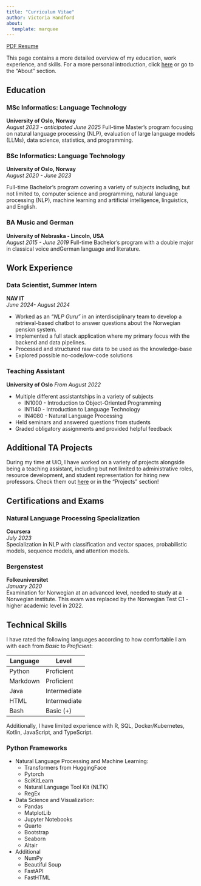 ```yaml
---
title: "Curriculum Vitae"
author: Victoria Handford
about:
  template: marquee
---
```


[PDF Resume](vh-resume.pdf)

::: {.callout-note}
This page contains a more detailed overview of my education, work experience, and skills. For a more personal introduction, click [here](about.qmd) or go to the "About" section.
:::
## Education

### MSc Informatics: Language Technology
**University of Oslo, Norway**  
*August 2023 - anticipated June 2025*
Full-time Master’s program focusing on natural language processing (NLP), evaluation of large language models (LLMs), data science, statistics, and programming.

### BSc Informatics: Language Technology
**University of Oslo, Norway**  
*August 2020 - June 2023*

Full-time Bachelor’s program covering a variety of subjects including, but not limited to, computer science and programming, natural language processing (NLP), machine learning and artificial intelligence, linguistics, and English.

### BA Music and German
**University of Nebraska - Lincoln, USA**  
*August 2015 - June 2019*
Full-time Bachelor’s program with a double major in classical voice andGerman language and literature.

## Work Experience

### Data Scientist, Summer Intern  
**NAV IT**  
*June 2024- August 2024*

* Worked as an *"NLP Guru"* in an interdisciplinary team to develop a retrieval-based chatbot to answer questions about the Norwegian pension system.
* Implemented a full stack application where my primary focus with the backend and data pipelines. 
* Processed and structured raw data to be used as the knowledge-base
* Explored possible no-code/low-code solutions

### Teaching Assistant
**University of Oslo**
*From August 2022*  

* Multiple different assistantships in a variety of subjects  
	* IN1000 - Introduction to Object-Oriented Programming  
	* IN1140 - Introduction to Language Technology  
	* IN4080 - Natural Language Processing  
* Held seminars and answered questions from students
* Graded obligatory assignments and provided helpful feedback

::: {.callout-tip }
## Additional TA Projects

During my time at UiO, I have worked on a variety of projects alongside being a teaching assistant, including but not limited to administrative roles, resource development, and student representation for hiring new professors. Check them out [here](/projects.qmd) or in the "Projects" section!
:::

## Certifications and Exams

### Natural Language Processing Specialization
**Coursera**  
*July 2023*  
Specialization in NLP with classification and vector spaces, probabilistic models, sequence models, and attention models.

### Bergenstest
**Folkeuniversitet**  
*January 2020*  
Examination for Norwegian at an advanced level, needed to study at a Norwegian institute. This exam was replaced by the Norwegian Test C1 - higher academic level in 2022.

## Technical Skills

I have rated the following languages according to how comfortable I am with each from *Basic* to *Proficient*:

| Language | Level        |
|----------|--------------|
| Python   | Proficient   |
| Markdown | Proficient   |
| Java     | Intermediate | 
| HTML	   | Intermediate | 
| Bash     | Basic (+)    |

Additionally, I have limited experience with R, SQL, Docker/Kubernetes, Kotlin, JavaScript, and TypeScript.

### Python Frameworks

* Natural Language Processing and Machine Learning:  
	* Transformers from HuggingFace  
	* Pytorch  
	* SciKitLearn  
	* Natural Language Tool Kit (NLTK)  
	* RegEx  
* Data Science and Visualization:  
	* Pandas   
	* MatplotLib   
	* Jupyter Notebooks    
	* Quarto  
	* Bootstrap
	* Seaborn    
	* Altair  
* Additional  
	* NumPy  
	* Beautiful Soup  
	* FastAPI  
	* FastHTML  

